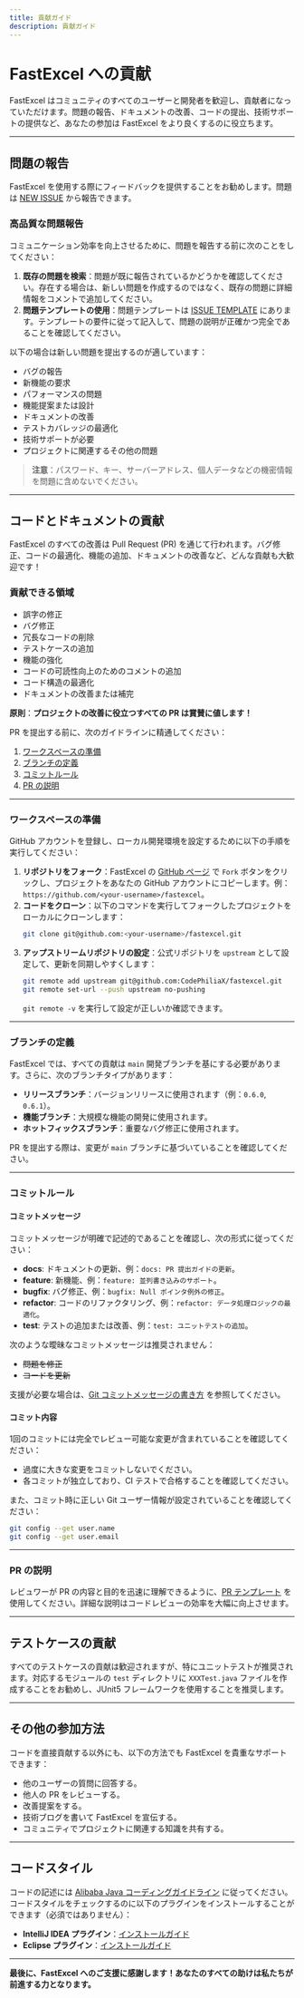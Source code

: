 ```yaml
---
title: 貢献ガイド
description: 貢献ガイド
---
```


# FastExcel への貢献

FastExcel はコミュニティのすべてのユーザーと開発者を歓迎し、貢献者になっていただけます。問題の報告、ドキュメントの改善、コードの提出、技術サポートの提供など、あなたの参加は FastExcel をより良くするのに役立ちます。

---

## 問題の報告

FastExcel を使用する際にフィードバックを提供することをお勧めします。問題は [NEW ISSUE](https://github.com/CodePhiliaX/fastexcel/issues/new/choose) から報告できます。

### 高品質な問題報告

コミュニケーション効率を向上させるために、問題を報告する前に次のことをしてください：  
1. **既存の問題を検索**：問題が既に報告されているかどうかを確認してください。存在する場合は、新しい問題を作成するのではなく、既存の問題に詳細情報をコメントで追加してください。  
2. **問題テンプレートの使用**：問題テンプレートは [ISSUE TEMPLATE](./.github/ISSUE_TEMPLATE) にあります。テンプレートの要件に従って記入して、問題の説明が正確かつ完全であることを確認してください。

以下の場合は新しい問題を提出するのが適しています：
- バグの報告
- 新機能の要求
- パフォーマンスの問題
- 機能提案または設計
- ドキュメントの改善
- テストカバレッジの最適化
- 技術サポートが必要
- プロジェクトに関連するその他の問題

> **注意**：パスワード、キー、サーバーアドレス、個人データなどの機密情報を問題に含めないでください。

---

## コードとドキュメントの貢献

FastExcel のすべての改善は Pull Request (PR) を通じて行われます。バグ修正、コードの最適化、機能の追加、ドキュメントの改善など、どんな貢献も大歓迎です！

### 貢献できる領域
- 誤字の修正
- バグ修正
- 冗長なコードの削除
- テストケースの追加
- 機能の強化
- コードの可読性向上のためのコメントの追加
- コード構造の最適化
- ドキュメントの改善または補完

**原則**：**プロジェクトの改善に役立つすべての PR は賞賛に値します！**

PR を提出する前に、次のガイドラインに精通してください：
1. [ワークスペースの準備](#ワークスペースの準備)
2. [ブランチの定義](#ブランチの定義)
3. [コミットルール](#コミットルール)
4. [PR の説明](#prの説明)

---

### ワークスペースの準備

GitHub アカウントを登録し、ローカル開発環境を設定するために以下の手順を実行してください：
1. **リポジトリをフォーク**：FastExcel の [GitHub ページ](https://github.com/CodePhiliaX/fastexcel) で `Fork` ボタンをクリックし、プロジェクトをあなたの GitHub アカウントにコピーします。例：`https://github.com/<your-username>/fastexcel`。
2. **コードをクローン**：以下のコマンドを実行してフォークしたプロジェクトをローカルにクローンします：
   ```bash
   git clone git@github.com:<your-username>/fastexcel.git
   ```
3. **アップストリームリポジトリの設定**：公式リポジトリを `upstream` として設定して、更新を同期しやすくします：
   ```bash
   git remote add upstream git@github.com:CodePhiliaX/fastexcel.git
   git remote set-url --push upstream no-pushing
   ```
   `git remote -v` を実行して設定が正しいか確認できます。

---

### ブランチの定義

FastExcel では、すべての貢献は `main` 開発ブランチを基にする必要があります。さらに、次のブランチタイプがあります：
- **リリースブランチ**：バージョンリリースに使用されます（例：`0.6.0`, `0.6.1`）。
- **機能ブランチ**：大規模な機能の開発に使用されます。
- **ホットフィックスブランチ**：重要なバグ修正に使用されます。

PR を提出する際は、変更が `main` ブランチに基づいていることを確認してください。

---

### コミットルール

#### コミットメッセージ
コミットメッセージが明確で記述的であることを確認し、次の形式に従ってください：
- **docs**: ドキュメントの更新、例：`docs: PR 提出ガイドの更新`。
- **feature**: 新機能、例：`feature: 並列書き込みのサポート`。
- **bugfix**: バグ修正、例：`bugfix: Null ポインタ例外の修正`。
- **refactor**: コードのリファクタリング、例：`refactor: データ処理ロジックの最適化`。
- **test**: テストの追加または改善、例：`test: ユニットテストの追加`。

次のような曖昧なコミットメッセージは推奨されません：  
- ~~問題を修正~~  
- ~~コードを更新~~  

支援が必要な場合は、[Git コミットメッセージの書き方](http://chris.beams.io/posts/git-commit/) を参照してください。

#### コミット内容
1回のコミットには完全でレビュー可能な変更が含まれていることを確認してください：
- 過度に大きな変更をコミットしないでください。
- 各コミットが独立しており、CI テストで合格することを確認してください。

また、コミット時に正しい Git ユーザー情報が設定されていることを確認してください：
```bash
git config --get user.name
git config --get user.email
```

---

### PR の説明

レビュワーが PR の内容と目的を迅速に理解できるように、[PR テンプレート](./.github/PULL_REQUEST_TEMPLATE.md) を使用してください。詳細な説明はコードレビューの効率を大幅に向上させます。

---

## テストケースの貢献

すべてのテストケースの貢献は歓迎されますが、特にユニットテストが推奨されます。対応するモジュールの `test` ディレクトリに `XXXTest.java` ファイルを作成することをお勧めし、JUnit5 フレームワークを使用することを推奨します。

---

## その他の参加方法

コードを直接貢献する以外にも、以下の方法でも FastExcel を貴重なサポートできます：
- 他のユーザーの質問に回答する。
- 他人の PR をレビューする。
- 改善提案をする。
- 技術ブログを書いて FastExcel を宣伝する。
- コミュニティでプロジェクトに関連する知識を共有する。

---

## コードスタイル

コードの記述には [Alibaba Java コーディングガイドライン](https://alibaba.github.io/Alibaba-Java-Coding-Guidelines/) に従ってください。  
コードスタイルをチェックするのに以下のプラグインをインストールすることができます（必須ではありません）：
- **IntelliJ IDEA プラグイン**：[インストールガイド](https://github.com/alibaba/p3c/blob/master/idea-plugin/README.md)
- **Eclipse プラグイン**：[インストールガイド](https://github.com/alibaba/p3c/blob/master/eclipse-plugin/README.md)

---

**最後に、FastExcel へのご支援に感謝します！あなたのすべての助けは私たちが前進する力となります。**